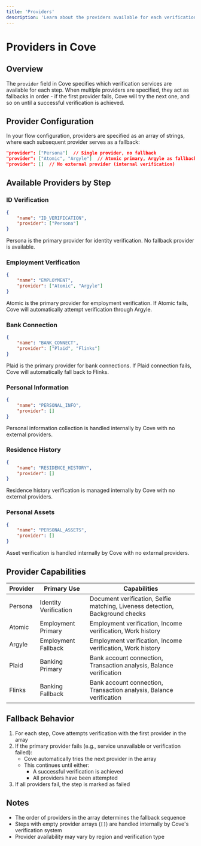 ```yaml
---
title: 'Providers'
description: 'Learn about the providers available for each verification step in Cove.'
---
```


# Providers in Cove

## Overview
The `provider` field in Cove specifies which verification services are available for each step. When multiple providers are specified, they act as fallbacks in order - if the first provider fails, Cove will try the next one, and so on until a successful verification is achieved.

## Provider Configuration
In your flow configuration, providers are specified as an array of strings, where each subsequent provider serves as a fallback:

```json
"provider": ["Persona"]  // Single provider, no fallback
"provider": ["Atomic", "Argyle"]  // Atomic primary, Argyle as fallback
"provider": []  // No external provider (internal verification)
```

## Available Providers by Step

### ID Verification
```json
{
    "name": "ID_VERIFICATION",
    "provider": ["Persona"]
}
```
Persona is the primary provider for identity verification. No fallback provider is available.

### Employment Verification
```json
{
    "name": "EMPLOYMENT",
    "provider": ["Atomic", "Argyle"]
}
```
Atomic is the primary provider for employment verification. If Atomic fails, Cove will automatically attempt verification through Argyle.

### Bank Connection
```json
{
    "name": "BANK_CONNECT",
    "provider": ["Plaid", "Flinks"]
}
```
Plaid is the primary provider for bank connections. If Plaid connection fails, Cove will automatically fall back to Flinks.

### Personal Information
```json
{
    "name": "PERSONAL_INFO",
    "provider": []
}
```
Personal information collection is handled internally by Cove with no external providers.

### Residence History
```json
{
    "name": "RESIDENCE_HISTORY",
    "provider": []
}
```
Residence history verification is managed internally by Cove with no external providers.

### Personal Assets
```json
{
    "name": "PERSONAL_ASSETS",
    "provider": []
}
```
Asset verification is handled internally by Cove with no external providers.

## Provider Capabilities

| Provider | Primary Use | Capabilities |
|----------|------------|--------------|
| Persona  | Identity Verification | Document verification, Selfie matching, Liveness detection, Background checks |
| Atomic   | Employment Primary | Employment verification, Income verification, Work history |
| Argyle   | Employment Fallback | Employment verification, Income verification, Work history |
| Plaid    | Banking Primary | Bank account connection, Transaction analysis, Balance verification |
| Flinks   | Banking Fallback | Bank account connection, Transaction analysis, Balance verification |

## Fallback Behavior
1. For each step, Cove attempts verification with the first provider in the array
2. If the primary provider fails (e.g., service unavailable or verification failed):
   - Cove automatically tries the next provider in the array
   - This continues until either:
     - A successful verification is achieved
     - All providers have been attempted
3. If all providers fail, the step is marked as failed

## Notes
- The order of providers in the array determines the fallback sequence
- Steps with empty provider arrays (`[]`) are handled internally by Cove's verification system
- Provider availability may vary by region and verification type
